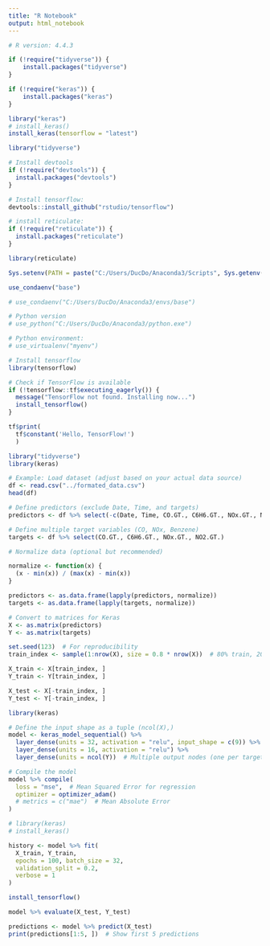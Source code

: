 ```yaml
---
title: "R Notebook"
output: html_notebook
---
```


```r
# R version: 4.4.3

if (!require("tidyverse")) {
    install.packages("tidyverse")
}

if (!require("keras")) {
    install.packages("keras")
}

library("keras")
# install_keras()
install_keras(tensorflow = "latest")

library("tidyverse")
```
```R
# Install devtools
if (!require("devtools")) {
  install.packages("devtools")
}

# Install tensorflow:
devtools::install_github("rstudio/tensorflow")

# install reticulate:
if (!require("reticulate")) {
  install.packages("reticulate")
}

library(reticulate)

Sys.setenv(PATH = paste("C:/Users/DucDo/Anaconda3/Scripts", Sys.getenv("PATH"), sep=";"))

use_condaenv("base")

# use_condaenv("C:/Users/DucDo/Anaconda3/envs/base")

# Python version
# use_python("C:/Users/DucDo/Anaconda3/python.exe")

# Python environment:
# use_virtualenv("myenv")

# Install tensorflow
library(tensorflow)

# Check if TensorFlow is available
if (!tensorflow::tf$executing_eagerly()) {
  message("TensorFlow not found. Installing now...")
  install_tensorflow()
}

tf$print(
  tf$constant('Hello, TensorFlow!')
  )

library("tidyverse")
library(keras)

```

```R
# Example: Load dataset (adjust based on your actual data source)
df <- read.csv("../formated_data.csv")
head(df)

```

```R
# Define predictors (exclude Date, Time, and targets)
predictors <- df %>% select(-c(Date, Time, CO.GT., C6H6.GT., NOx.GT., NO2.GT.))

# Define multiple target variables (CO, NOx, Benzene)
targets <- df %>% select(CO.GT., C6H6.GT., NOx.GT., NO2.GT.)

# Normalize data (optional but recommended)

normalize <- function(x) { 
  (x - min(x)) / (max(x) - min(x)) 
}

predictors <- as.data.frame(lapply(predictors, normalize))
targets <- as.data.frame(lapply(targets, normalize))

# Convert to matrices for Keras
X <- as.matrix(predictors)
Y <- as.matrix(targets)
```

```R
set.seed(123)  # For reproducibility
train_index <- sample(1:nrow(X), size = 0.8 * nrow(X))  # 80% train, 20% test

X_train <- X[train_index, ]
Y_train <- Y[train_index, ]

X_test <- X[-train_index, ]
Y_test <- Y[-train_index, ]

```

```R
library(keras)

# Define the input shape as a tuple (ncol(X),)
model <- keras_model_sequential() %>%
  layer_dense(units = 32, activation = "relu", input_shape = c(9)) %>%
  layer_dense(units = 16, activation = "relu") %>%
  layer_dense(units = ncol(Y))  # Multiple output nodes (one per target variable)

# Compile the model
model %>% compile(
  loss = "mse",  # Mean Squared Error for regression
  optimizer = optimizer_adam()
  # metrics = c("mae")  # Mean Absolute Error
)

# library(keras)
# install_keras()

```

```R
history <- model %>% fit(
  X_train, Y_train,
  epochs = 100, batch_size = 32,
  validation_split = 0.2,
  verbose = 1
)

install_tensorflow()
```


```R
model %>% evaluate(X_test, Y_test)

```

```R
predictions <- model %>% predict(X_test)
print(predictions[1:5, ])  # Show first 5 predictions

```

